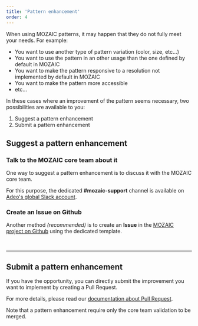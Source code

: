---
title: 'Pattern enhancement'
order: 4
---

When using MOZAIC patterns, it may happen that they do not fully meet your needs. For example:

- You want to use another type of pattern variation (color, size, etc...)
- You want to use the pattern in an other usage than the one defined by default in MOZAIC
- You want to make the pattern responsive to a resolution not implemented by default in MOZAIC
- You want to make the pattern more accessible
- etc...

In these cases where an improvement of the pattern seems necessary, two possibilities are available to you:

1. Suggest a pattern enhancement
2. Submit a pattern enhancement

## Suggest a pattern enhancement

### Talk to the MOZAIC core team about it

One way to suggest a pattern enhancement is to discuss it with the MOZAIC core team.

For this purpose, the dedicated **#mozaic-support** channel is available on [Adeo's global Slack account](https://adeo-tech-community.slack.com/).


### Create an Issue on Github

Another method _(recommended)_ is to create an **Issue** in the [MOZAIC project on Github](https://github.com/adeo/mozaic-design-system/issues/new/choose) using the dedicated template.

<br/>

***

## Submit a pattern enhancement

If you have the opportunity, you can directly submit the improvement you want to implement by creating a Pull Request.

For more details, please read our [documentation about Pull Request](/Contributing/Developers/GitConventions/#pull-requests).

Note that a pattern enhancement require only the core team validation to be merged.